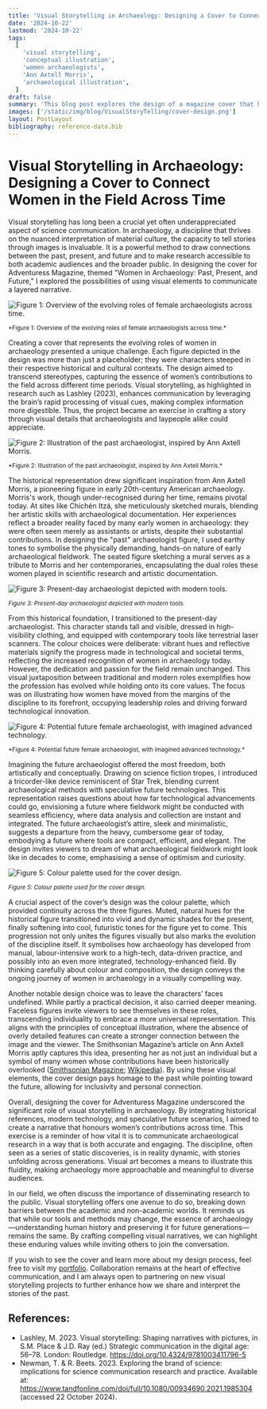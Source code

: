 ```yaml
---
title: 'Visual Storytelling in Archaeology: Designing a Cover to Connect Women in the Field Across Time'
date: '2024-10-22'
lastmod: '2024-10-22'
tags:
  [
    'visual storytelling',
    'conceptual illustration',
    'women archaeologists',
    'Ann Axtell Morris',
    'archaeological illustration',
  ]
draft: false
summary: 'This blog post explores the design of a magazine cover that honours the evolving roles of women in archaeology, drawing inspiration from pioneers like Ann Axtell Morris. It discusses the use of visual storytelling and conceptual illustration to create a narrative that bridges past, present, and future contributions. The design choices aim to engage viewers and reflect the dynamic nature of the field.'
images: ['/static/img/blog/VisualStoryTelling/cover-design.png']
layout: PostLayout
bibliography: reference-data.bib
---
```


# Visual Storytelling in Archaeology: Designing a Cover to Connect Women in the Field Across Time

Visual storytelling has long been a crucial yet often underappreciated aspect of science communication. In archaeology, a discipline that thrives on the nuanced interpretation of material culture, the capacity to tell stories through images is invaluable. It is a powerful method to draw connections between the past, present, and future and to make research accessible to both academic audiences and the broader public. In designing the cover for Adventuress Magazine, themed "Women in Archaeology: Past, Present, and Future," I explored the possibilities of using visual elements to communicate a layered narrative.

![Figure 1: Overview of the evolving roles of female archaeologists across time.](/static/img/blog/VisualStoryTelling/figure1-overview-of-evolving-roles.jpeg "Hand-drawn timeline diagram titled 'Female Archaeologists' showing the progression from past to future. Notes highlight questions and concepts like the evolution of tools, changing roles, and speculative ideas about future archaeological practices.")

<sub className="bottom-8">
  *Figure 1: Overview of the evolving roles of female archaeologists across time.*
</sub>

Creating a cover that represents the evolving roles of women in archaeology presented a unique challenge. Each figure depicted in the design was more than just a placeholder; they were characters steeped in their respective historical and cultural contexts. The design aimed to transcend stereotypes, capturing the essence of women’s contributions to the field across different time periods. Visual storytelling, as highlighted in research such as Lashley (2023), enhances communication by leveraging the brain’s rapid processing of visual cues, making complex information more digestible. Thus, the project became an exercise in crafting a story through visual details that archaeologists and laypeople alike could appreciate.

![Figure 2: Illustration of the past archaeologist, inspired by Ann Axtell Morris.](/static/img/blog/VisualStoryTelling/figure2-past-archaeologist.jpeg 'Sketch of a female archaeologist from the 1920s, inspired by Ann Axtell Morris, seated and drawing a mural with a helmet and simple gear. Annotated text provides context about Morris’s work and struggles for recognition.')

<sub className="bottom-8">
  *Figure 2: Illustration of the past archaeologist, inspired by Ann Axtell Morris.*
</sub>

The historical representation drew significant inspiration from Ann Axtell Morris, a pioneering figure in early 20th-century American archaeology. Morris's work, though under-recognised during her time, remains pivotal today. At sites like Chichén Itzá, she meticulously sketched murals, blending her artistic skills with archaeological documentation. Her experiences reflect a broader reality faced by many early women in archaeology: they were often seen merely as assistants or artists, despite their substantial contributions. In designing the "past" archaeologist figure, I used earthy tones to symbolise the physically demanding, hands-on nature of early archaeological fieldwork. The seated figure sketching a mural serves as a tribute to Morris and her contemporaries, encapsulating the dual roles these women played in scientific research and artistic documentation.

![Figure 3: Present-day archaeologist depicted with modern tools.](/static/img/blog/VisualStoryTelling/figure3-present-archaeologist.jpeg 'Illustration of a modern female archaeologist wearing high-visibility work attire. She stands next to a terrestrial laser scanner, prepared for digital documentation. Notes describe the technological equipment and practical fieldwork clothing.')

<sub className="bottom-8">*Figure 3: Present-day archaeologist depicted with modern tools.*</sub>

From this historical foundation, I transitioned to the present-day archaeologist. This character stands tall and visible, dressed in high-visibility clothing, and equipped with contemporary tools like terrestrial laser scanners. The colour choices were deliberate: vibrant hues and reflective materials signify the progress made in technological and societal terms, reflecting the increased recognition of women in archaeology today. However, the dedication and passion for the field remain unchanged. This visual juxtaposition between traditional and modern roles exemplifies how the profession has evolved while holding onto its core values. The focus was on illustrating how women have moved from the margins of the discipline to its forefront, occupying leadership roles and driving forward technological innovation.

![Figure 4: Potential future female archaeologist, with imagined advanced technology.](/static/img/blog/VisualStoryTelling/figure4-future-archaeologist.jpeg 'Concept drawing of a future female archaeologist with a sci-fi-inspired uniform and a small, hand-held device resembling a tricorder. Annotations reference influences from Star Trek and discuss the compact, efficient tools of future fieldwork.')

<sub className="bottom-8">
  *Figure 4: Potential future female archaeologist, with imagined advanced technology.*
</sub>

Imagining the future archaeologist offered the most freedom, both artistically and conceptually. Drawing on science fiction tropes, I introduced a tricorder-like device reminiscent of Star Trek, blending current archaeological methods with speculative future technologies. This representation raises questions about how far technological advancements could go, envisioning a future where fieldwork might be conducted with seamless efficiency, where data analysis and collection are instant and integrated. The future archaeologist’s attire, sleek and minimalistic, suggests a departure from the heavy, cumbersome gear of today, embodying a future where tools are compact, efficient, and elegant. The design invites viewers to dream of what archaeological fieldwork might look like in decades to come, emphasising a sense of optimism and curiosity.

![Figure 5: Colour palette used for the cover design.](/static/img/blog/VisualStoryTelling/figure5-color-palette.jpeg 'Horizontal display of colour swatches used for the cover design, showing earthy tones for the past archaeologist, bright and reflective colours for the present, and sleek, cool shades for the future archaeologist.')

<sub className="bottom-8">*Figure 5: Colour palette used for the cover design.*</sub>

A crucial aspect of the cover’s design was the colour palette, which provided continuity across the three figures. Muted, natural hues for the historical figure transitioned into vivid and dynamic shades for the present, finally softening into cool, futuristic tones for the figure yet to come. This progression not only unites the figures visually but also marks the evolution of the discipline itself. It symbolises how archaeology has developed from manual, labour-intensive work to a high-tech, data-driven practice, and possibly into an even more integrated, technology-enhanced field. By thinking carefully about colour and composition, the design conveys the ongoing journey of women in archaeology in a visually compelling way.

Another notable design choice was to leave the characters’ faces undefined. While partly a practical decision, it also carried deeper meaning. Faceless figures invite viewers to see themselves in these roles, transcending individuality to embrace a more universal representation. This aligns with the principles of conceptual illustration, where the absence of overly detailed features can create a stronger connection between the image and the viewer. The Smithsonian Magazine’s article on Ann Axtell Morris aptly captures this idea, presenting her as not just an individual but a symbol of many women whose contributions have been historically overlooked ([Smithsonian Magazine](https://www.smithsonianmag.com/arts-culture/land-ancient-ones-ann-axtell-morris-cinematic-treatment-180978344/); [Wikipedia](https://en.wikipedia.org/wiki/Ann_Axtell_Morris)). By using these visual elements, the cover design pays homage to the past while pointing toward the future, allowing for inclusivity and personal connection.

Overall, designing the cover for Adventuress Magazine underscored the significant role of visual storytelling in archaeology. By integrating historical references, modern technology, and speculative future scenarios, I aimed to create a narrative that honours women’s contributions across time. This exercise is a reminder of how vital it is to communicate archaeological research in a way that is both accurate and engaging. The discipline, often seen as a series of static discoveries, is in reality dynamic, with stories unfolding across generations. Visual art becomes a means to illustrate this fluidity, making archaeology more approachable and meaningful to diverse audiences.

In our field, we often discuss the importance of disseminating research to the public. Visual storytelling offers one avenue to do so, breaking down barriers between the academic and non-academic worlds. It reminds us that while our tools and methods may change, the essence of archaeology—understanding human history and preserving it for future generations—remains the same. By crafting compelling visual narratives, we can highlight these enduring values while inviting others to join the conversation.

If you wish to see the cover and learn more about my design process, feel free to visit my [portfolio](https://jonaschlegel.com/). Collaboration remains at the heart of effective communication, and I am always open to partnering on new visual storytelling projects to further enhance how we share and interpret the stories of the past.

## References:

- Lashley, M. 2023. Visual storytelling: Shaping narratives with pictures, in S.M. Place & J.D. Ray (ed.) Strategic communication in the digital age: 56–78. London: Routledge. https://doi.org/10.4324/9781003411796-5
- Newman, T. & R. Beets. 2023. Exploring the brand of science: implications for science communication research and practice. Available at: https://www.tandfonline.com/doi/full/10.1080/00934690.2021.1985304 (accessed 22 October 2024).
